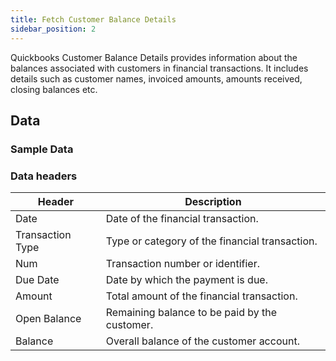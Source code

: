 ```yaml
---
title: Fetch Customer Balance Details
sidebar_position: 2
---
```



Quickbooks Customer Balance Details provides information about the balances associated with customers in financial transactions. It includes details such as customer names, invoiced amounts, amounts received, closing balances etc.

<AddJob
  template="gsheet_zoho_books_db_get_customer_balances"
/>


## Data

### Sample Data

<Gsheet
  src="https://docs.google.com/spreadsheets/d/1KWa16ZCTRUdIF7LXFQzgCaBXEze4fpGWaV77tc8Q_Y8/edit#gid=1290363235"
/>


### Data headers

| Header             | Description                                             |
|------------------|---------------------------------------------------|
| Date             | Date of the financial transaction.                 |
| Transaction Type | Type or category of the financial transaction.     |
| Num              | Transaction number or identifier.                 |
| Due Date         | Date by which the payment is due.                 |
| Amount           | Total amount of the financial transaction.        |
| Open Balance     | Remaining balance to be paid by the customer.     |
| Balance          | Overall balance of the customer account.           |



<!---
## Others

### Similar jobs

Similar sort of data can be achieved by using get accounting transaction job and filtering it by invoice type. 

### Reports that use this job

Here are some of the report templates that use this job: 
-->